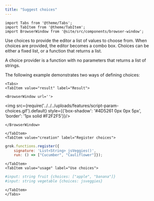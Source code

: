 ```yaml
---
title: "Suggest choices"
---
```


```mdx-code-block
import Tabs from '@theme/Tabs';
import TabItem from '@theme/TabItem';
import BrowserWindow from '@site/src/components/browser-window';
```

Use choices to provide the editor a list of values to choose from. When choices are provided, the editor becomes a combo
box. Choices can be either a fixed list, or a function that returns a list.

A choice provider is a function with no parameters that returns a list of strings.

The following example demonstrates two ways of defining choices:

```mdx-code-block
<Tabs>
<TabItem value="result" label="Result">
```

```mdx-code-block
<BrowserWindow url=''>
```

<img src={require('../../../uploads/features/script-param-choices.gif').default} style={{'box-shadow': '#4D5261 0px 0px 5px', 'border': '1px solid #F2F2F5'}}/>

```mdx-code-block
</BrowserWindow>
```

```mdx-code-block
</TabItem>
<TabItem value="creation" label="Register choices">
```

```js title="Run this code once"
grok.functions.register({
    signature: 'List<String> jsVeggies()',
    run: () => ["Cucumber", "Cauliflower"]});
```

```mdx-code-block
</TabItem>
<TabItem value="usage" label="Use choices">
```

```python title="https://public.datagrok.ai/scripts"
#input: string fruit {choices: ["apple", "banana"]}
#input: string vegetable {choices: jsveggies}
```

```mdx-code-block
</TabItem>
</Tabs>
```